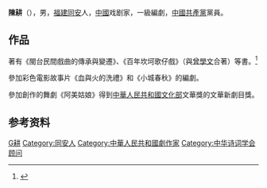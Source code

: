 '''陳耕'''（{{bd|1948年|4月|}}），男，[[福建|福建]][[同安区|同安]]人，[[中华人民共和国|中國]]戏剧家，一級編劇，[[中國共產黨|中國共產黨]]黨員。

== 作品 ==
著有《閩台民間戲曲的傳承與變遷》、《百年坎坷歌仔戲》（與[[曾學文|曾學文]]合著）等書。<ref>{{Cite book|title=中国当代青年名人大辞典 • 二 文学艺术卷|author=褚德新主编; 周浙平, 侯云章副主编|publisher=黑龙江人民出版社|year=1993|isbn=|location=哈尔滨|pages=}}</ref>

參加彩色電影故事片《血與火的洗禮》和《小城春秋》的編劇。

參加創作的舞劇《阿美姑娘》得到[[中華人民共和國文化部|中華人民共和國文化部]]文華獎的文華新劇目獎。

== 参考资料 ==
{{reflist}}

{{china-bio-stub}}
{{Navboxes
| title  = 陈耕在[[中华诗词学会|中华诗词学会]]的职务
| list1  =
{{中华诗词学会第三届理事会}}
{{中华诗词学会第四届理事会}}
}}

{{Authority control}}
{{DEFAULTSORT:Chen geng}}
[[Category:陳姓|G耕]]
[[Category:同安人|Category:同安人]]
[[Category:中華人民共和國劇作家|Category:中華人民共和國劇作家]]
[[Category:中华诗词学会顾问|Category:中华诗词学会顾问]]